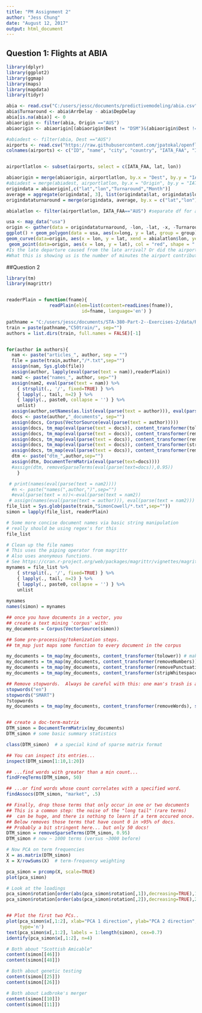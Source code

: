 ```yaml
---
title: "PM Assignment 2"
author: "Jess Chung"
date: "August 12, 2017"
output: html_document
---
```


## Question 1: Flights at ABIA

```r
library(dplyr)
library(ggplot2)
library(ggmap)
library(maps)
library(mapdata)
library(tidyr)

abia <- read.csv("C:/users/jessc/documents/predictivemodeling/abia.csv")
abia$Turnaround <- abia$ArrDelay - abia$DepDelay
abia[is.na(abia)] <- 0
abiaorigin <- filter(abia, Origin =="AUS")
abiaorigin <- abiaorigin[(abiaorigin$Dest != "DSM")&(abiaorigin$Dest != "DTW"),]

#abiadest <- filter(abia, Dest =="AUS")
airports <- read.csv("https://raw.githubusercontent.com/jpatokal/openflights/master/data/airports.dat", header = FALSE)
colnames(airports) <- c("ID", "name", "city", "country", "IATA_FAA", "ICAO", "lat", "lon", "altitude", "timezone", "DST")


airportlatlon <- subset(airports, select = c(IATA_FAA, lat, lon))

abiaorigin = merge(abiaorigin, airportlatlon, by.x = "Dest", by.y = "IATA_FAA")
#abiadest = merge(abiadest, airportlatlon, by.x = "Origin", by.y = "IATA_FAA")
origindata = abiaorigin[,c("lat","lon","Turnaround","Month")]
average = aggregate(origindata[, 3], list(origindata$lat, origindata$lon), mean)
origindataturnaround = merge(origindata, average, by.x = c("lat","lon"), by.y = c("Group.1","Group.2"))

abialatlon <- filter(airportlatlon, IATA_FAA=="AUS") #separate df for abia

usa <- map_data("usa")
origin <- gather(data = origindataturnaround, -lon, -lat, -x, -Turnaround, key = "var", value = "value")
ggplot() + geom_polygon(data = usa, aes(x=long, y = lat, group = group)) + coord_fixed(1.3) + 
geom_curve(data=origin, aes(x = lon, y = lat, xend = abialatlon$lon, yend = abialatlon$lat, col = x), size = .01, curvature = .2) + 
 geom_point(data=origin, aes(x = lon, y = lat), col = "red", shape = ".") + scale_colour_gradient2()# + facet_wrap(~value, scales = "free")
#Is the late departure caused from the late arrival? Or did the airport make the delay time worse? 
#What this is showing us is the number of minutes the airport contributes to a delay. If the average number is very negative, this means the airport is contributing a lot of time to the delay. Redder curves have a slower turnaround time at AUS, purple-er times have a faster turnaround time. Ie, the one flight to Des Moines had a super fast turnaround time, while the flights to Detroit on average have a slower turnaround time. 


```

##Question 2

```r

library(tm) 
library(magrittr)


readerPlain = function(fname){
				readPlain(elem=list(content=readLines(fname)), 
							id=fname, language='en') }

pathname = "C:/users/jessc/documents/STA-380-Part-2--Exercises-2/data/ReutersC50/"
train = paste(pathname,"C50train/", sep="")					
authors = list.dirs(train, full.names = FALSE)[-1]


for(author in authors){
  nam <- paste("articles_", author, sep = "")
  file = paste(train,author,"/*.txt",sep="")
  assign(nam, Sys.glob(file))
  assign(author, lapply(eval(parse(text = nam)),readerPlain))
  nam2 <- paste("names_", author, sep="")
  assign(nam2, eval(parse(text = nam)) %>%
	{ strsplit(., '/', fixed=TRUE) } %>%
	{ lapply(., tail, n=2) } %>%
	{ lapply(., paste0, collapse = '') } %>%
	unlist)
  assign(author,setNames(as.list(eval(parse(text = author))), eval(parse(text = nam2))))
  docs <- paste(author,"_documents", sep="")
  assign(docs, Corpus(VectorSource(eval(parse(text = author)))))
  assign(docs, tm_map(eval(parse(text = docs)), content_transformer(tolower)))
  assign(docs, tm_map(eval(parse(text = docs)), content_transformer(removeNumbers)))
  assign(docs, tm_map(eval(parse(text = docs)), content_transformer(removePunctuation)))
  assign(docs, tm_map(eval(parse(text = docs)), content_transformer(stripWhitespace)))
  assign(docs, tm_map(eval(parse(text = docs)), content_transformer(removeWords), stopwords("en")))
  dtm <- paste("dtm_",author,sep="")
  assign(dtm, DocumentTermMatrix(eval(parse(text=docs))))
  #assign(dtm, removeSparseTerms(eval(parse(text=docs)),0.95))
    }

 # print(names(eval(parse(text = nam2))))
  #n <- paste("names(",author,")",sep="")
  #eval(parse(text = n))<-eval(parse(text = nam2))
 # assign(names(eval(parse(text = author))), eval(parse(text = nam2)))
file_list = Sys.glob(paste(train,"SimonCowell/*.txt",sep=""))
simon = lapply(file_list, readerPlain) 

# Some more concise document names via basic string manipulation
# really should be using regex's for this
file_list

# Clean up the file names
# This uses the piping operator from magrittr
# Also uses anonymous functions.
# See https://cran.r-project.org/web/packages/magrittr/vignettes/magrittr.html
mynames = file_list %>%
	{ strsplit(., '/', fixed=TRUE) } %>%
	{ lapply(., tail, n=2) } %>%
	{ lapply(., paste0, collapse = '') } %>%
	unlist
	
mynames
names(simon) = mynames

## once you have documents in a vector, you 
## create a text mining 'corpus' with: 
my_documents = Corpus(VectorSource(simon))

## Some pre-processing/tokenization steps.
## tm_map just maps some function to every document in the corpus

my_documents = tm_map(my_documents, content_transformer(tolower)) # make everything lowercase
my_documents = tm_map(my_documents, content_transformer(removeNumbers)) # remove numbers
my_documents = tm_map(my_documents, content_transformer(removePunctuation)) # remove punctuation
my_documents = tm_map(my_documents, content_transformer(stripWhitespace)) ## remove excess white-space

## Remove stopwords.  Always be careful with this: one man's trash is another one's treasure.
stopwords("en")
stopwords("SMART")
?stopwords
my_documents = tm_map(my_documents, content_transformer(removeWords), stopwords("en"))


## create a doc-term-matrix
DTM_simon = DocumentTermMatrix(my_documents)
DTM_simon # some basic summary statistics

class(DTM_simon)  # a special kind of sparse matrix format

## You can inspect its entries...
inspect(DTM_simon[1:10,1:20])

## ...find words with greater than a min count...
findFreqTerms(DTM_simon, 50)

## ...or find words whose count correlates with a specified word.
findAssocs(DTM_simon, "market", .5) 

## Finally, drop those terms that only occur in one or two documents
## This is a common step: the noise of the "long tail" (rare terms)
##	can be huge, and there is nothing to learn if a term occured once.
## Below removes those terms that have count 0 in >95% of docs.  
## Probably a bit stringent here... but only 50 docs!
DTM_simon = removeSparseTerms(DTM_simon, 0.95)
DTM_simon # now ~ 1000 terms (versus ~3000 before)

# Now PCA on term frequencies
X = as.matrix(DTM_simon)
X = X/rowSums(X)  # term-frequency weighting

pca_simon = prcomp(X, scale=TRUE)
plot(pca_simon) 

# Look at the loadings
pca_simon$rotation[order(abs(pca_simon$rotation[,1]),decreasing=TRUE),1][1:25]
pca_simon$rotation[order(abs(pca_simon$rotation[,2]),decreasing=TRUE),2][1:25]


## Plot the first two PCs..
plot(pca_simon$x[,1:2], xlab="PCA 1 direction", ylab="PCA 2 direction", bty="n",
     type='n')
text(pca_simon$x[,1:2], labels = 1:length(simon), cex=0.7)
identify(pca_simon$x[,1:2], n=4)

# Both about "Scottish Amicable"
content(simon[[46]])
content(simon[[48]])

# Both about genetic testing
content(simon[[25]])
content(simon[[26]])

# Both about Ladbroke's merger
content(simon[[10]])
content(simon[[11]])

```
